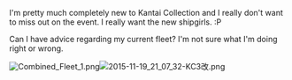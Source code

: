 I'm pretty much completely new to Kantai Collection and I really don't want to miss out on the event. I really want the new shipgirls. :P

Can I have advice regarding my current fleet? I'm not sure what I'm doing right or wrong.

[[File:Combined_Fleet_1.png|thumb|left]][[File:2015-11-19_21_07_32-KC3改.png|thumb|left]] <ac_metadata title="Fleet Composition Help" lastmove="1452419334"> </ac_metadata>